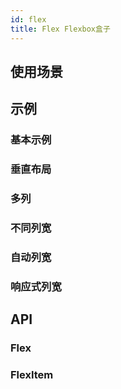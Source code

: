 ```yaml
---
id: flex
title: Flex Flexbox盒子
---
```



## 使用场景

## 示例

### 基本示例

<Story fn={stories.Simple} />

### 垂直布局

<Story fn={stories.VerticalStack} />

### 多列

<Story fn={stories.EqualCols} />

### 不同列宽

<Story fn={stories.ColSpan} />

### 自动列宽

<Story fn={stories.AutoCol} />

### 响应式列宽

<Story fn={stories.ResponsiveCol} />

## API

### Flex

<PropsTable component={Flex} />

### FlexItem

<PropsTable component={FlexItem} />
